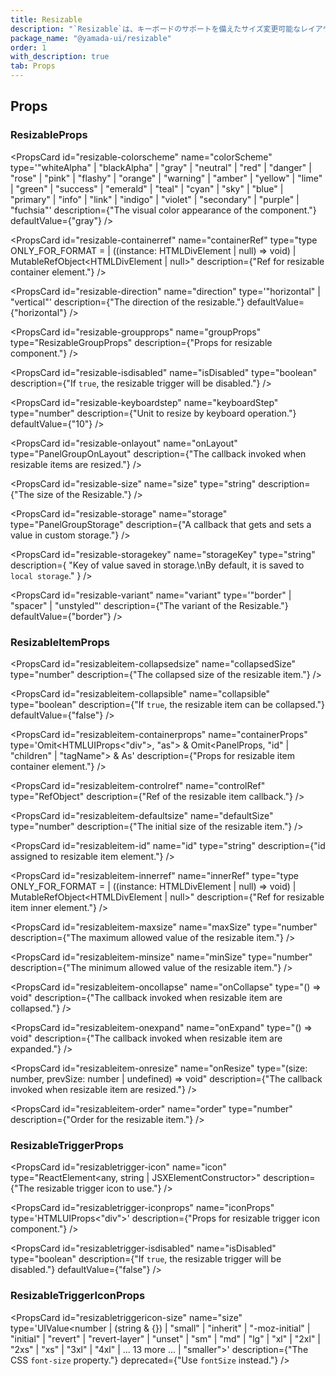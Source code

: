 ```yaml
---
title: Resizable
description: "`Resizable`は、キーボードのサポートを備えたサイズ変更可能なレイアウトコンポーネントです。"
package_name: "@yamada-ui/resizable"
order: 1
with_description: true
tab: Props
---
```


## Props

### ResizableProps

<PropsCard
  id="resizable-colorscheme"
  name="colorScheme"
  type='"whiteAlpha" | "blackAlpha" | "gray" | "neutral" | "red" | "danger" | "rose" | "pink" | "flashy" | "orange" | "warning" | "amber" | "yellow" | "lime" | "green" | "success" | "emerald" | "teal" | "cyan" | "sky" | "blue" | "primary" | "info" | "link" | "indigo" | "violet" | "secondary" | "purple" | "fuchsia"'
  description={"The visual color appearance of the component."}
  defaultValue={"gray"}
/>

<PropsCard
  id="resizable-containerref"
  name="containerRef"
  type="type ONLY_FOR_FORMAT =
  | ((instance: HTMLDivElement | null) => void)
  | MutableRefObject<HTMLDivElement | null>"
  description={"Ref for resizable container element."}
/>

<PropsCard
  id="resizable-direction"
  name="direction"
  type='"horizontal" | "vertical"'
  description={"The direction of the resizable."}
  defaultValue={"horizontal"}
/>

<PropsCard
  id="resizable-groupprops"
  name="groupProps"
  type="ResizableGroupProps"
  description={"Props for resizable component."}
/>

<PropsCard
  id="resizable-isdisabled"
  name="isDisabled"
  type="boolean"
  description={"If `true`, the resizable trigger will be disabled."}
/>

<PropsCard
  id="resizable-keyboardstep"
  name="keyboardStep"
  type="number"
  description={"Unit to resize by keyboard operation."}
  defaultValue={"10"}
/>

<PropsCard
  id="resizable-onlayout"
  name="onLayout"
  type="PanelGroupOnLayout"
  description={"The callback invoked when resizable items are resized."}
/>

<PropsCard
  id="resizable-size"
  name="size"
  type="string"
  description={"The size of the Resizable."}
/>

<PropsCard
  id="resizable-storage"
  name="storage"
  type="PanelGroupStorage"
  description={"A callback that gets and sets a value in custom storage."}
/>

<PropsCard
  id="resizable-storagekey"
  name="storageKey"
  type="string"
  description={
    "Key of value saved in storage.\nBy default, it is saved to `local storage`."
  }
/>

<PropsCard
  id="resizable-variant"
  name="variant"
  type='"border" | "spacer" | "unstyled"'
  description={"The variant of the Resizable."}
  defaultValue={"border"}
/>

### ResizableItemProps

<PropsCard id="resizableitem-as" name="as" type="keyof HTMLElementTagNameMap" />

<PropsCard
  id="resizableitem-collapsedsize"
  name="collapsedSize"
  type="number"
  description={"The collapsed size of the resizable item."}
/>

<PropsCard
  id="resizableitem-collapsible"
  name="collapsible"
  type="boolean"
  description={"If `true`, the resizable item can be collapsed."}
  defaultValue={"false"}
/>

<PropsCard
  id="resizableitem-containerprops"
  name="containerProps"
  type='Omit<HTMLUIProps<"div">, "as"> &
  Omit<PanelProps, "id" | "children" | "tagName"> &
  As'
  description={"Props for resizable item container element."}
/>

<PropsCard
  id="resizableitem-controlref"
  name="controlRef"
  type="RefObject<ImperativePanelHandle>"
  description={"Ref of the resizable item callback."}
/>

<PropsCard
  id="resizableitem-defaultsize"
  name="defaultSize"
  type="number"
  description={"The initial size of the resizable item."}
/>

<PropsCard
  id="resizableitem-id"
  name="id"
  type="string"
  description={"id assigned to resizable item element."}
/>

<PropsCard
  id="resizableitem-innerref"
  name="innerRef"
  type="type ONLY_FOR_FORMAT =
  | ((instance: HTMLDivElement | null) => void)
  | MutableRefObject<HTMLDivElement | null>"
  description={"Ref for resizable item inner element."}
/>

<PropsCard
  id="resizableitem-maxsize"
  name="maxSize"
  type="number"
  description={"The maximum allowed value of the resizable item."}
/>

<PropsCard
  id="resizableitem-minsize"
  name="minSize"
  type="number"
  description={"The minimum allowed value of the resizable item."}
/>

<PropsCard
  id="resizableitem-oncollapse"
  name="onCollapse"
  type="() => void"
  description={"The callback invoked when resizable item are collapsed."}
/>

<PropsCard
  id="resizableitem-onexpand"
  name="onExpand"
  type="() => void"
  description={"The callback invoked when resizable item are expanded."}
/>

<PropsCard
  id="resizableitem-onresize"
  name="onResize"
  type="(size: number, prevSize: number | undefined) => void"
  description={"The callback invoked when resizable item are resized."}
/>

<PropsCard
  id="resizableitem-order"
  name="order"
  type="number"
  description={"Order for the resizable item."}
/>

### ResizableTriggerProps

<PropsCard
  id="resizabletrigger-as"
  name="as"
  type="keyof HTMLElementTagNameMap"
/>

<PropsCard
  id="resizabletrigger-icon"
  name="icon"
  type="ReactElement<any, string | JSXElementConstructor<any>>"
  description={"The resizable trigger icon to use."}
/>

<PropsCard
  id="resizabletrigger-iconprops"
  name="iconProps"
  type='HTMLUIProps<"div">'
  description={"Props for resizable trigger icon component."}
/>

<PropsCard
  id="resizabletrigger-isdisabled"
  name="isDisabled"
  type="boolean"
  description={"If `true`, the resizable trigger will be disabled."}
  defaultValue={"false"}
/>

### ResizableTriggerIconProps

<PropsCard
  id="resizabletriggericon-size"
  name="size"
  type='UIValue<number | (string & {}) | "small" | "inherit" | "-moz-initial" | "initial" | "revert" | "revert-layer" | "unset" | "sm" | "md" | "lg" | "xl" | "2xl" | "2xs" | "xs" | "3xl" | "4xl" | ... 13 more ... | "smaller">'
  description={"The CSS `font-size` property."}
  deprecated={"Use `fontSize` instead."}
/>
